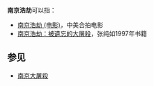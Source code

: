 '''南京浩劫'''可以指：

*[[南京浩劫_(电影)|南京浩劫 (电影)]]，中美合拍电影
*[[南京浩劫：被遺忘的大屠殺|南京浩劫：被遺忘的大屠殺]]，张纯如1997年书籍

==参见==
*[[南京大屠殺|南京大屠殺]]

{{Disambig|Cat=四字消歧义}}